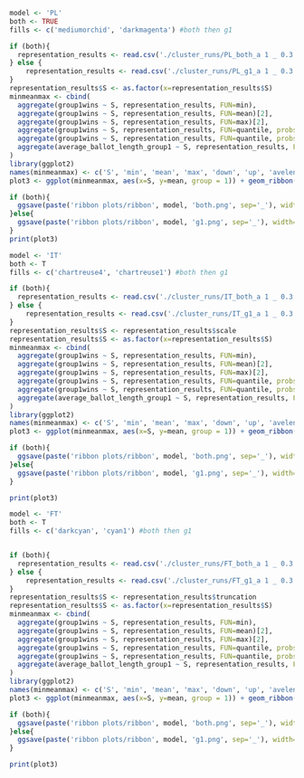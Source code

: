 ```r
model <- 'PL'
both <- TRUE
fills <- c('mediumorchid', 'darkmagenta') #both then g1

if (both){
  representation_results <- read.csv('./cluster_runs/PL_both_a 1 _ 0.3 _minority_scatterplot.csv')
} else {
    representation_results <- read.csv('./cluster_runs/PL_g1_a 1 _ 0.3 _minority_scatterplot.csv')
}
representation_results$S <- as.factor(x=representation_results$S)
minmeanmax <- cbind(
  aggregate(group1wins ~ S, representation_results, FUN=min),
  aggregate(group1wins ~ S, representation_results, FUN=mean)[2],
  aggregate(group1wins ~ S, representation_results, FUN=max)[2],
  aggregate(group1wins ~ S, representation_results, FUN=quantile, probs=0.05)[2],
  aggregate(group1wins ~ S, representation_results, FUN=quantile, probs=0.95)[2],
  aggregate(average_ballot_length_group1 ~ S, representation_results, FUN=mean)[2]
)
library(ggplot2)
names(minmeanmax) <- c('S', 'min', 'mean', 'max', 'down', 'up', 'avelength')
plot3 <- ggplot(minmeanmax, aes(x=S, y=mean, group = 1)) + geom_ribbon(aes(ymin = down, ymax = up), fill = fills[2-as.integer(both)]) + geom_line() + geom_line(linetype='dashed', aes(x=S, y=min, group = 1)) + geom_line(linetype='dashed', aes(x=S, y=max, group = 1)) + coord_cartesian(ylim=c(0,6), clip = 'off') + xlab(expression(log(s[STOP]))) + ylab('Group 1 seats')+ scale_x_discrete(limits = rev(levels(representation_results$S)))+ theme(aspect.ratio=1, plot.margin = unit(c(1.2,0,0.2,0), 'cm')) + geom_text(aes(y = 6.5, label = rev(round(avelength, digits=2)), x = rev(levels(representation_results$S))), size = 3, col = 'grey30') + geom_text(x=5.5, y=6.8, label = 'mean Group 1 ballot length') + theme(axis.title = element_text(size=15))

if (both){
  ggsave(paste('ribbon plots/ribbon', model, 'both.png', sep='_'), width=5, height=4.5)
}else{
  ggsave(paste('ribbon plots/ribbon', model, 'g1.png', sep='_'), width=5, height=4.5)
}
print(plot3)
```

```r
model <- 'IT'
both <- T
fills <- c('chartreuse4', 'chartreuse1') #both then g1

if (both){
  representation_results <- read.csv('./cluster_runs/IT_both_a 1 _ 0.3 _minority_scatterplot.csv')
} else {
    representation_results <- read.csv('./cluster_runs/IT_g1_a 1 _ 0.3 _minority_scatterplot.csv')
}
representation_results$S <- representation_results$scale
representation_results$S <- as.factor(x=representation_results$S)
minmeanmax <- cbind(
  aggregate(group1wins ~ S, representation_results, FUN=min),
  aggregate(group1wins ~ S, representation_results, FUN=mean)[2],
  aggregate(group1wins ~ S, representation_results, FUN=max)[2],
  aggregate(group1wins ~ S, representation_results, FUN=quantile, probs=0.05)[2],
  aggregate(group1wins ~ S, representation_results, FUN=quantile, probs=0.95)[2],
  aggregate(average_ballot_length_group1 ~ S, representation_results, FUN=mean)[2]
)
library(ggplot2)
names(minmeanmax) <- c('S', 'min', 'mean', 'max', 'down', 'up', 'avelength')
plot3 <- ggplot(minmeanmax, aes(x=S, y=mean, group = 1)) + geom_ribbon(aes(ymin = down, ymax = up), fill = fills[2-as.integer(both)]) + geom_line() + geom_line(linetype='dashed', aes(x=S, y=min, group = 1)) + geom_line(linetype='dashed', aes(x=S, y=max, group = 1)) + coord_cartesian(ylim=c(0,6), clip = 'off') + xlab('q') + ylab('Group 1 seats')+ scale_x_discrete(limits = (levels(representation_results$S)))+ theme(aspect.ratio=1, plot.margin = unit(c(1.2,0,0.2,0), 'cm')) + geom_text(aes(y = 6.5, label = (round(avelength, digits=2)), x = (levels(representation_results$S))), size = 3, col = 'grey30') + geom_text(x=5.5, y=6.8, label = 'mean Group 1 ballot length') + theme(axis.title = element_text(size=15))

if (both){
  ggsave(paste('ribbon plots/ribbon', model, 'both.png', sep='_'), width=5, height=4.5)
}else{
  ggsave(paste('ribbon plots/ribbon', model, 'g1.png', sep='_'), width=5, height=4.5)
}

print(plot3)
```

```r
model <- 'FT'
both <- T
fills <- c('darkcyan', 'cyan1') #both then g1


if (both){
  representation_results <- read.csv('./cluster_runs/FT_both_a 1 _ 0.3 _minority_scatterplot.csv')
} else {
    representation_results <- read.csv('./cluster_runs/FT_g1_a 1 _ 0.3 _minority_scatterplot.csv')
}
representation_results$S <- representation_results$truncation
representation_results$S <- as.factor(x=representation_results$S)
minmeanmax <- cbind(
  aggregate(group1wins ~ S, representation_results, FUN=min),
  aggregate(group1wins ~ S, representation_results, FUN=mean)[2],
  aggregate(group1wins ~ S, representation_results, FUN=max)[2],
  aggregate(group1wins ~ S, representation_results, FUN=quantile, probs=0.05)[2],
  aggregate(group1wins ~ S, representation_results, FUN=quantile, probs=0.95)[2],
  aggregate(average_ballot_length_group1 ~ S, representation_results, FUN=mean)[2]
)
library(ggplot2)
names(minmeanmax) <- c('S', 'min', 'mean', 'max', 'down', 'up', 'avelength')
plot3 <- ggplot(minmeanmax, aes(x=S, y=mean, group = 1)) + geom_ribbon(aes(ymin = down, ymax = up), fill = fills[2-as.integer(both)]) + geom_line() + geom_line(linetype='dashed', aes(x=S, y=min, group = 1)) + geom_line(linetype='dashed', aes(x=S, y=max, group = 1)) + coord_cartesian(ylim=c(0,6), clip = 'off') + xlab('ballot length') + ylab('Group 1 seats')+ scale_x_discrete(limits = (levels(representation_results$S)))+ theme(aspect.ratio=1, plot.margin = unit(c(1.2,0,0.2,0), 'cm')) + geom_text(aes(y = 6.5, label = '', x = (levels(representation_results$S))), size = 3, col = 'grey30') + geom_text(x=3.5, y=6.8, label = '') + theme(axis.title = element_text(size=15))

if (both){
  ggsave(paste('ribbon plots/ribbon', model, 'both.png', sep='_'), width=5, height=4.5)
}else{
  ggsave(paste('ribbon plots/ribbon', model, 'g1.png', sep='_'), width=5, height=4.5)
}

print(plot3)
```


